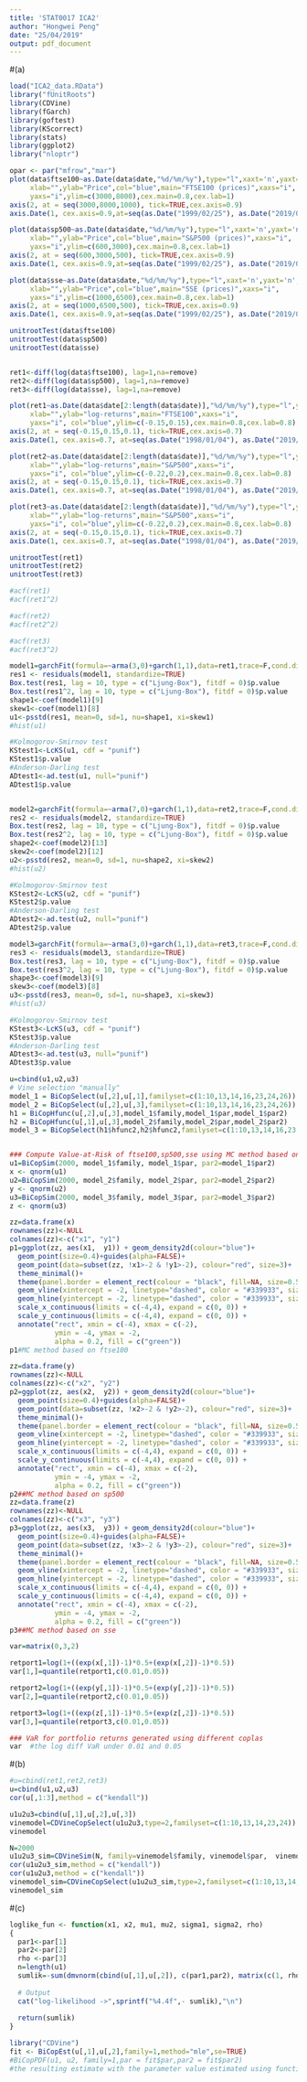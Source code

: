 ```yaml
---
title: 'STAT0017 ICA2'
author: "Hongwei Peng"
date: "25/04/2019"
output: pdf_document
---
```



#(a)


```r
load("ICA2_data.RData")
library("fUnitRoots")
library(CDVine)
library(fGarch)
library(goftest)
library(KScorrect)
library(stats)
library(ggplot2)
library("nloptr")
```
```r
opar <- par("mfrow","mar")
plot(data$ftse100~as.Date(data$date,"%d/%m/%y"),type="l",xaxt='n',yaxt='n',
     xlab="",ylab="Price",col="blue",main="FTSE100 (prices)",xaxs="i", 
     yaxs="i",ylim=c(3000,8000),cex.main=0.8,cex.lab=1)
axis(2, at = seq(3000,8000,1000), tick=TRUE,cex.axis=0.9)
axis.Date(1, cex.axis=0.9,at=seq(as.Date("1999/02/25"), as.Date("2019/02/28"), "4 years"))

plot(data$sp500~as.Date(data$date,"%d/%m/%y"),type="l",xaxt='n',yaxt='n',
     xlab="",ylab="Price",col="blue",main="S&P500 (prices)",xaxs="i", 
     yaxs="i",ylim=c(600,3000),cex.main=0.8,cex.lab=1)
axis(2, at = seq(600,3000,500), tick=TRUE,cex.axis=0.9)
axis.Date(1, cex.axis=0.9,at=seq(as.Date("1999/02/25"), as.Date("2019/02/28"), "4 years"))

plot(data$sse~as.Date(data$date,"%d/%m/%y"),type="l",xaxt='n',yaxt='n',
     xlab="",ylab="Price",col="blue",main="SSE (prices)",xaxs="i", 
     yaxs="i",ylim=c(1000,6500),cex.main=0.8,cex.lab=1)
axis(2, at = seq(1000,6500,500), tick=TRUE,cex.axis=0.9)
axis.Date(1, cex.axis=0.9,at=seq(as.Date("1999/02/25"), as.Date("2019/02/28"), "4 years"))

unitrootTest(data$ftse100)
unitrootTest(data$sp500)
unitrootTest(data$sse)


ret1<-diff(log(data$ftse100), lag=1,na=remove)
ret2<-diff(log(data$sp500), lag=1,na=remove)
ret3<-diff(log(data$sse), lag=1,na=remove)

plot(ret1~as.Date(data$date[2:length(data$date)],"%d/%m/%y"),type="l",yaxt='n',xaxt='n',
     xlab="",ylab="log-returns",main="FTSE100",xaxs="i", 
     yaxs="i", col="blue",ylim=c(-0.15,0.15),cex.main=0.8,cex.lab=0.8)
axis(2, at = seq(-0.15,0.15,0.1), tick=TRUE,cex.axis=0.7)
axis.Date(1, cex.axis=0.7, at=seq(as.Date("1998/01/04"), as.Date("2019/02/28"), "3 years"))

plot(ret2~as.Date(data$date[2:length(data$date)],"%d/%m/%y"),type="l",yaxt='n',xaxt='n',
     xlab="",ylab="log-returns",main="S&P500",xaxs="i", 
     yaxs="i", col="blue",ylim=c(-0.22,0.2),cex.main=0.8,cex.lab=0.8)
axis(2, at = seq(-0.15,0.15,0.1), tick=TRUE,cex.axis=0.7)
axis.Date(1, cex.axis=0.7, at=seq(as.Date("1998/01/04"), as.Date("2019/02/28"), "3 years"))

plot(ret3~as.Date(data$date[2:length(data$date)],"%d/%m/%y"),type="l",yaxt='n',xaxt='n',
     xlab="",ylab="log-returns",main="S&P500",xaxs="i", 
     yaxs="i", col="blue",ylim=c(-0.22,0.2),cex.main=0.8,cex.lab=0.8)
axis(2, at = seq(-0.15,0.15,0.1), tick=TRUE,cex.axis=0.7)
axis.Date(1, cex.axis=0.7, at=seq(as.Date("1998/01/04"), as.Date("2019/02/28"), "3 years"))

unitrootTest(ret1)
unitrootTest(ret2)
unitrootTest(ret3)

#acf(ret1)
#acf(ret1^2)

#acf(ret2)
#acf(ret2^2)

#acf(ret3)
#acf(ret3^2)

model1=garchFit(formula=~arma(3,0)+garch(1,1),data=ret1,trace=F,cond.dist="sstd")
res1 <- residuals(model1, standardize=TRUE)
Box.test(res1, lag = 10, type = c("Ljung-Box"), fitdf = 0)$p.value
Box.test(res1^2, lag = 10, type = c("Ljung-Box"), fitdf = 0)$p.value
shape1<-coef(model1)[9]
skew1<-coef(model1)[8]
u1<-psstd(res1, mean=0, sd=1, nu=shape1, xi=skew1)
#hist(u1)

#Kolmogorov-Smirnov test
KStest1<-LcKS(u1, cdf = "punif")
KStest1$p.value
#Anderson-Darling test
ADtest1<-ad.test(u1, null="punif")
ADtest1$p.value


model2=garchFit(formula=~arma(7,0)+garch(1,1),data=ret2,trace=F,cond.dist="sstd")
res2 <- residuals(model2, standardize=TRUE)
Box.test(res2, lag = 10, type = c("Ljung-Box"), fitdf = 0)$p.value
Box.test(res2^2, lag = 10, type = c("Ljung-Box"), fitdf = 0)$p.value
shape2<-coef(model2)[13]
skew2<-coef(model2)[12]
u2<-psstd(res2, mean=0, sd=1, nu=shape2, xi=skew2)
#hist(u2)

#Kolmogorov-Smirnov test
KStest2<-LcKS(u2, cdf = "punif")
KStest2$p.value
#Anderson-Darling test
ADtest2<-ad.test(u2, null="punif")
ADtest2$p.value

model3=garchFit(formula=~arma(3,0)+garch(1,1),data=ret3,trace=F,cond.dist="sstd")
res3 <- residuals(model3, standardize=TRUE)
Box.test(res3, lag = 10, type = c("Ljung-Box"), fitdf = 0)$p.value
Box.test(res3^2, lag = 10, type = c("Ljung-Box"), fitdf = 0)$p.value
shape3<-coef(model3)[9]
skew3<-coef(model3)[8]
u3<-psstd(res3, mean=0, sd=1, nu=shape3, xi=skew3)
#hist(u3)

#Kolmogorov-Smirnov test
KStest3<-LcKS(u3, cdf = "punif")
KStest3$p.value
#Anderson-Darling test
ADtest3<-ad.test(u3, null="punif")
ADtest3$p.value


```
```r
u=cbind(u1,u2,u3)
# Vine selection "manually"
model_1 = BiCopSelect(u[,2],u[,1],familyset=c(1:10,13,14,16,23,24,26))
model_2 = BiCopSelect(u[,2],u[,3],familyset=c(1:10,13,14,16,23,24,26))
h1 = BiCopHfunc(u[,2],u[,3],model_1$family,model_1$par,model_1$par2)
h2 = BiCopHfunc(u[,1],u[,3],model_2$family,model_2$par,model_2$par2)
model_3 = BiCopSelect(h1$hfunc2,h2$hfunc2,familyset=c(1:10,13,14,16,23,24,26))


### Compute Value-at-Risk of ftse100,sp500,sse using MC method based on copulas
u1=BiCopSim(2000, model_1$family, model_1$par, par2=model_1$par2)
x <- qnorm(u1)
u2=BiCopSim(2000, model_2$family, model_2$par, par2=model_2$par2)
y <- qnorm(u2)
u3=BiCopSim(2000, model_3$family, model_3$par, par2=model_3$par2)
z <- qnorm(u3)

zz=data.frame(x)
rownames(zz)<-NULL
colnames(zz)<-c("x1", "y1")
p1=ggplot(zz, aes(x1,  y1)) + geom_density2d(colour="blue")+
  geom_point(size=0.4)+guides(alpha=FALSE)+
  geom_point(data=subset(zz, !x1>-2 & !y1>-2), colour="red", size=3)+
  theme_minimal()+
  theme(panel.border = element_rect(colour = "black", fill=NA, size=0.5),text=element_text(size=14))+ 
  geom_vline(xintercept = -2, linetype="dashed", color = "#339933", size=1)+ 
  geom_hline(yintercept = -2, linetype="dashed", color = "#339933", size=1)+  
  scale_x_continuous(limits = c(-4,4), expand = c(0, 0)) +
  scale_y_continuous(limits = c(-4,4), expand = c(0, 0)) +
  annotate("rect", xmin = c(-4), xmax = c(-2),
           ymin = -4, ymax = -2,
           alpha = 0.2, fill = c("green")) 
p1#MC method based on ftse100

zz=data.frame(y)
rownames(zz)<-NULL
colnames(zz)<-c("x2", "y2")
p2=ggplot(zz, aes(x2,  y2)) + geom_density2d(colour="blue")+
  geom_point(size=0.4)+guides(alpha=FALSE)+
  geom_point(data=subset(zz, !x2>-2 & !y2>-2), colour="red", size=3)+
  theme_minimal()+
  theme(panel.border = element_rect(colour = "black", fill=NA, size=0.5),text=element_text(size=14))+ 
  geom_vline(xintercept = -2, linetype="dashed", color = "#339933", size=1)+ 
  geom_hline(yintercept = -2, linetype="dashed", color = "#339933", size=1)+  
  scale_x_continuous(limits = c(-4,4), expand = c(0, 0)) +
  scale_y_continuous(limits = c(-4,4), expand = c(0, 0)) +
  annotate("rect", xmin = c(-4), xmax = c(-2),
           ymin = -4, ymax = -2,
           alpha = 0.2, fill = c("green")) 
p2##MC method based on sp500 
zz=data.frame(z)
rownames(zz)<-NULL
colnames(zz)<-c("x3", "y3")
p3=ggplot(zz, aes(x3,  y3)) + geom_density2d(colour="blue")+
  geom_point(size=0.4)+guides(alpha=FALSE)+
  geom_point(data=subset(zz, !x3>-2 & !y3>-2), colour="red", size=3)+
  theme_minimal()+
  theme(panel.border = element_rect(colour = "black", fill=NA, size=0.5),text=element_text(size=14))+ 
  geom_vline(xintercept = -2, linetype="dashed", color = "#339933", size=1)+ 
  geom_hline(yintercept = -2, linetype="dashed", color = "#339933", size=1)+  
  scale_x_continuous(limits = c(-4,4), expand = c(0, 0)) +
  scale_y_continuous(limits = c(-4,4), expand = c(0, 0)) +
  annotate("rect", xmin = c(-4), xmax = c(-2),
           ymin = -4, ymax = -2,
           alpha = 0.2, fill = c("green")) 
p3##MC method based on sse

var=matrix(0,3,2)

retport1=log(1+((exp(x[,1])-1)*0.5+(exp(x[,2])-1)*0.5))
var[1,]=quantile(retport1,c(0.01,0.05))

retport2=log(1+((exp(y[,1])-1)*0.5+(exp(y[,2])-1)*0.5))
var[2,]=quantile(retport2,c(0.01,0.05))

retport3=log(1+((exp(z[,1])-1)*0.5+(exp(z[,2])-1)*0.5))
var[3,]=quantile(retport3,c(0.01,0.05))

### VaR for portfolio returns generated using different coplas
var  #the log diff VaR under 0.01 and 0.05

```


#(b)

```r

#u=cbind(ret1,ret2,ret3)
u=cbind(u1,u2,u3)
cor(u[,1:3],method = c("kendall"))

u1u2u3=cbind(u[,1],u[,2],u[,3])
vinemodel=CDVineCopSelect(u1u2u3,type=2,familyset=c(1:10,13,14,23,24))
vinemodel

N=2000
u1u2u3_sim=CDVineSim(N, family=vinemodel$family, vinemodel$par,  vinemodel$par2, type=2)
cor(u1u2u3_sim,method = c("kendall"))
cor(u1u2u3,method = c("kendall"))
vinemodel_sim=CDVineCopSelect(u1u2u3_sim,type=2,familyset=c(1:10,13,14,23,24))
vinemodel_sim

```


#(c)

```r

loglike_fun <- function(x1, x2, mu1, mu2, sigma1, sigma2, rho) 
{         
  par1<-par[1]
  par2<-par[2]
  rho <-par[3]
  n=length(u1)
  sumlik=-sum(dmvnorm(cbind(u[,1],u[,2]), c(par1,par2), matrix(c(1, rho, rho, 1), ncol=2), log=T))
  
  # Output
  cat("log-likelihood ->",sprintf("%4.4f",- sumlik),"\n")
  
  return(sumlik)
}

```

```r
library("CDVine")
fit <- BiCopEst(u[,1],u[,2],family=1,method="mle",se=TRUE)
#BiCopPDF(u1, u2, family=1,par = fit$par,par2 = fit$par2) 
#the resulting estimate with the parameter value estimated using function BiCopEst.
```


